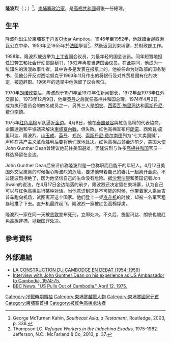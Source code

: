 {{noteTA
|1=zh-hans:西哈努克;zh-hk:西哈努克;zh-tw:施亞努;
|2=zh-hans:朗诺;zh-hk:朗諾;zh-tw:龍諾;
}}
{{Infobox officeholder
|honorific-prefix   = 
|name               = 隆波烈 
|honorific-suffix   =
|image              = 
|imagesize          =
|smallimage         =
|caption            = 
|office              = [[柬埔寨總理|高棉共和國總理]] 
|president          = [[朗诺|朗诺]] 
|term_start         = 1973年12月26日 
|term_end           = {{box|1975年4月17日}}
|predecessor        = [[英丹|英丹]]  
|successor          = [[賓努|賓努]] {{small|(柬埔寨總理)}} 
|office2              = 高棉共和国信息部长
|primeminister2          = [[朗诺|朗诺]]<br>[[西索瓦·施里玛达|西索瓦·施里玛达]]
|term_start2         = 1971年3月11日 
|term_end2           = 1972年3月18日 
|predecessor2        = 
|successor2          = 
|office3              = 高棉共和国外交部长
|primeminister3          = [[韩通哈|韩通哈]]<br>[[英丹|英丹]]
|term_start3         = 1972年10月15日 
|term_end3           = 1973年12月26日 
|predecessor3        = [[山玉成|山玉成]] 
|successor3          = Keuky Lim
|birth_date = {{birth date|1933|1|3|df=y}}
|birth_place = {{flag|法属印度支那}}[[柬埔寨保護國|柬埔寨保護國]][[金邊|金邊]]
|death_date = {{death date and age|1975|4|17|1933|1|3|df=y}} 
|death_place = {{flag|高棉共和国}}[[金邊|金邊]]
|party      = 社會共和黨
|spouse = 
|children = 
|religion   = [[上座部佛教|上座部佛教]] 
}}

'''隆波烈'''（{{lang-km|ឡុង បូរ៉េត}}；{{bd|1933年|1月3日|1975年|4月17日|}}）<ref>George McTurnan Kahin, ''Southeast Asia: a Testament,'' Routledge, 2003, p. 336.</ref>，[[柬埔寨|柬埔寨]][[政治家|政治家]]，是[[高棉共和國|高棉共和國]]最後一任總理。

==生平==
隆波烈出生於柬埔寨[[干丹省|干丹省]]Chbar Ampéou。1946年至1952年，他就讀[[金邊|金邊]]西索瓦公立中學，1953年至1955年於[[法國|法國]]學習<ref>Thompson LC. ''Refugee Workers in the Indochina Exodus,'' 1975-1982. Jefferson, N.C.: McFarland & Co, 2010, p. 37.</ref>，然後返回到柬埔寨，於財政部工作。

1958年，隆波烈被选举为[[上丁省|上丁省]]国会议员，为最年轻的国会议员。同年短暂地担任过劳工和社会行动部副秘书，1962年再度当选国会议员。在此期间，他成为一位知名的浪漫故事作者，其中许多是发表在报纸上的。他被任命为财政部的国务秘书，但他公开反对西哈努克于1963年11月作出的将银行及对外贸易国有化的决定，被迫辞职。1966年的选举中他保留了议会席位。

1970年[[朗诺政变|朗诺政变]]后，隆波烈于1971年至1972年任新闻部长，1972年至1973年任外交部长。1973年12月9日，他继[[英丹|英丹]]之后就任高棉共和国总理。1974年4月2日，成为执行委员会的四名成员之一，另外三人是[[朗农|朗农]]、[[西索瓦·施里玛达|西索瓦·施里玛达]]和[[索斯丹尼·费尔南德|索斯丹尼·费尔南德]]。

1975年[[红色高棉|红色高棉]]军队逼近[[金边|金边]]。4月8日，他在[[泰国|泰国]][[曼谷|曼谷]]與紅色高棉的代表協商，企圖透過和平協議來解決[[柬埔寨內戰|柬埔寨內戰]]，但失敗。红色高棉宣布将[[朗诺|朗诺]]、西索瓦·施里玛达、隆波烈、[[山玉成|山玉成]]、[[英丹|英丹]]、[[郑兴_(柬埔寨)|郑兴]]、[[索斯丹尼·费尔南德|索斯丹尼·费尔南德]]列为“七大卖国贼”，声称在共产主义革命胜利后要将他们就地处决。红色高棉占领金边前夕，美国大使John Gunther Dean曾建议他前往美国避难，但隆波烈与许多[[高棉共和国|高棉共和国]]官员一样选择留在金边。

John Gunther Dean后来评价称隆波烈是一位称职而且能干的年轻人。4月12日美国外交官撤离的时候担心隆波烈的危险，要求他带着自己的妻儿一起离开金边。不过隆波烈拒绝了，因为他坚信自己的生命没有危险。据[[沙索沙康|沙索沙康]]和英国记者Jon Swain的说法，在4月17日金边陷落的前夕，隆波烈还决定留在柬埔寨，认为自己可以与红色高棉进行某种对话。当他意识到这是不可能的时候，他带着家人乘坐吉普车跑向机场，试图离开这个国家。他们登上一架[[直升机|直升机]]的时候，却被一名军官粗暴地推了下去。直升机最终起飞，隆波烈一家被红色高棉俘虏。

隆波烈一家在同一天被[[贵敦|贵敦]]宣布死刑，立即处决。不久后，施里玛达、朗农也被红色高棉逮捕，以叛国罪处决。

==參考資料==
{{Reflist}}

== 外部連結 ==
*[http://rousseaustudies.free.fr/articlecambodge.html LA CONSTRUCTION DU CAMBODGE EN DEBAT (1954-1959)]
*[https://web.archive.org/web/20061013231958/http://www.jimmycarterlibrary.org/library/oralhistory/clohproject/Cambodia.pdf Interview with John Gunther Dean on his experience as US Ambassador to Cambodia, 1974-75.]
*[http://news.bbc.co.uk/onthisday/hi/dates/stories/april/12/newsid_2524000/2524143.stm BBC News, "US Pulls Out of Cambodia," April 12, 1975.]

{{紅色高棉大屠殺}}
{{柬埔寨首相}}

{{DEFAULTSORT:Boret, Long}}
[[Category:冷戰時期領袖|Category:冷戰時期領袖]]
[[Category:柬埔寨越戰人物|Category:柬埔寨越戰人物]]
[[Category:柬埔寨國家元首|Category:柬埔寨國家元首]]
[[Category:柬埔寨首相|Category:柬埔寨首相]]
[[Category:被紅色高棉處決者|Category:被紅色高棉處決者]]